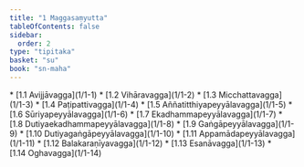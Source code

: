 ```yaml
---
title: "1 Maggasaṃyutta"
tableOfContents: false
sidebar:
  order: 2
type: "tipitaka"
basket: "su"
book: "sn-maha"
---
```



<DynamicBreadcrumb />



<TableOfContents book="sn-maha" section="1">
* [1.1 Avijjāvagga](1/1-1)
* [1.2 Vihāravagga](1/1-2)
* [1.3 Micchattavagga](1/1-3)
* [1.4 Paṭipattivagga](1/1-4)
* [1.5 Aññatitthiyapeyyālavagga](1/1-5)
* [1.6 Sūriyapeyyālavagga](1/1-6)
* [1.7 Ekadhammapeyyālavagga](1/1-7)
* [1.8 Dutiyaekadhammapeyyālavagga](1/1-8)
* [1.9 Gaṅgāpeyyālavagga](1/1-9)
* [1.10 Dutiyagaṅgāpeyyālavagga](1/1-10)
* [1.11 Appamādapeyyālavagga](1/1-11)
* [1.12 Balakaraṇīyavagga](1/1-12)
* [1.13 Esanāvagga](1/1-13)
* [1.14 Oghavagga](1/1-14)
</TableOfContents>